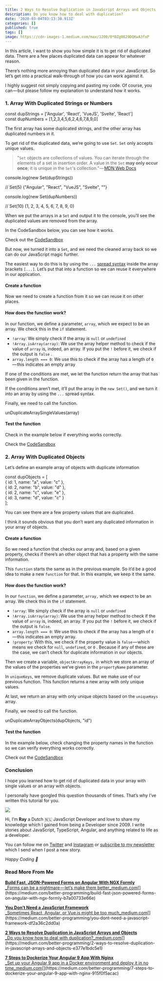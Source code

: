 ```yaml
---
title: 2 Ways to Resolve Duplication in JavaScript Arrays and Objects
description: Do you know how to deal with duplication?
date: '2020-03-04T03:13:38.913Z'
categories: []
published: true
tags: []
image: https://cdn-images-1.medium.com/max/1200/0*DZg0829DQKwA3fxP
---
```


In this article, I want to show you how simple it is to get rid of duplicated data. There are a few places duplicated data can appear for whatever reason.

There’s nothing more annoying than duplicated data in your JavaScript. So let’s get into a practical walk-through of how you can work against it.

I highly suggest not simply copying and pasting my code. Of course, you can — but please follow my explanation to understand how it works.

### 1\. Array With Duplicated Strings or Numbers

const dupStrings = \['Angular', 'React', 'VueJS', 'Svelte', 'React'\]  
const dupNumbers = \[1,2,3,4,5,6,2,4,6,7,8,9,0\]

The first array has some duplicated strings, and the other array has duplicated numbers in it.

To get rid of the duplicated data, we’re going to use `Set`. `Set` only accepts unique values.

> "`Set` objects are collections of values. You can iterate through the elements of a set in insertion order. A value in the `Set` **may only occur once**; it is unique in the `Set`'s collection.” — [MDN Web Docs](https://developer.mozilla.org/en-US/docs/Web/JavaScript/Reference/Global_Objects/Set)

console.log(new Set(dupStrings))

// Set(5) {"Angular", "React", "VueJS", "Svelte", ""}

console.log(new Set(dupNumbers))

// Set(10) {1, 2, 3, 4, 5, 6, 7, 8, 9, 0}

When we put the arrays in a `Set` and output it to the console, you’ll see the duplicated values are removed from the array.

In the CodeSandbox below, you can see how it works.

Check out the [CodeSandbox](https://codesandbox.io/s/array-with-duplicated-strings-ornumbers-fu3d2)

But now, we turned it into a `Set`, and we need the cleaned array back so we can do our JavaScript magic further.

The easiest way to do this is by using the `...` [spread syntax](https://developer.mozilla.org/en-US/docs/Web/JavaScript/Reference/Operators/Spread_syntax) inside the array brackets `[...]`. Let’s put that into a function so we can reuse it everywhere in our application.

#### Create a function

Now we need to create a function from it so we can reuse it on other places.

#### How does the function work?

In our function, we define a parameter, `array`, which we expect to be an array. We check this in the `if` statement.

*   `!array`: We simply check if the array is `null` or `undefined`
*   `!Array.isArray(array)`: We use the array helper method to check if the value of `array` is, indeed, an array. If you put the `!` before it, we check if the output is `false` .
*   `array.length === 0`: We use this to check if the array has a length of `0 `— this indicates an empty array

If one of the conditions are met, we let the function return the array that has been given in the function.

If the conditions aren’t met, it’ll put the array in the `new Set()`, and we turn it into an array by using the `...` spread syntax.

Finally, we need to call the function.

unDuplicateArraySingleValues(array)

#### Test the function

Check in the example below if everything works correctly.

Check the [CodeSandbox](https://codesandbox.io/s/array-with-duplicated-strings-ornumbers-with-function-jwrj9)

### 2\. Array With Duplicated Objects

Let’s define an example array of objects with duplicate information

const dupObjects = \[  
   { id: 1, name: "a", value: "c" },  
   { id: 2, name: "b", value: "d" },  
   { id: 2, name: "c", value: "e" },  
   { id: 3, name: "d", value: "c" }  
\];

You can see there are a few property values that are duplicated.

I think it sounds obvious that you don’t want any duplicated information in your array of objects.

#### Create a function

So we need a function that checks our array and, based on a given property, checks if there’s an other object that has a property with the same information.

This `function` starts the same as in the previous example. So it’d be a good idea to make a new `function` for that. In this example, we keep it the same.

#### How does the function work?

In our `function`, we define a parameter, `array,` which we expect to be an array. We check this in the `if` statement.

*   `!array`: We simply check if the array is `null` or `undefined`
*   `!Array.isArray(array)`: We use the array helper method to check if the value of `array` is, indeed, an array. If you put the `!` before it, we check if the output is `false`.
*   `array.length === 0`: We use this to check if the array has a length of `0 `— this indicates an empty array.
*   `!property`: With this, we check if the property value is `false` — which means we check for `null`, `undefined`, or `0` . Because if any of these are the case, we can’t check for duplicate information in our objects.

Then we create a variable, `objectArrayKeys,` in which we store an array of the values of the properties we’ve given in the `propertyName` parameter.

In `uniqueKeys`, we remove duplicate values. But we make use of our previous function. This function returns a new array with only unique values.

At last, we return an array with only unique objects based on the `uniqueKeys` array.

Finally, we need to call the function.

unDuplicateArrayObjects(dupObjects, "id")

#### Test the function

In the example below, check changing the property names in the function so we can verify everything works correctly.

Check out the [CodeSandbox](https://codesandbox.io/s/array-with-duplicated-objects-with-function-44pdz)

### Conclusion

I hope you learned how to get rid of duplicated data in your array with single values or an array with objects.

I personally have googled this question thousands of times. That’s why I’ve written this tutorial for you.

![](https://cdn-images-1.medium.com/max/800/1*0fLVc6GjamTuPR79Cqce4Q.png)

Hi, I’m **Ray** a Dutch 🇳🇱 JavaScript Developer and love to share my knowledge which I gained from being a Developer since 2009. I write stories about JavaScript, TypeScript, Angular, and anything related to life as a developer.

You can follow me on [Twitter](https://twitter.com/devbyrayray) and [Instagram](https://www.instagram.com/devbyrayray/) or [subscribe to my newsletter](https://buttondown.email/devbyrayray) which I send when I post a new story.

_Happy Coding 🚀_

### Read More From Me

[**Build Fast, JSON-Powered Forms on Angular With NGX Formly**  
_Forms can be a nightmare — let’s make them better_medium.com](https://medium.com/better-programming/build-fast-json-powered-forms-on-angular-with-ngx-formly-b7a00733e66e "https://medium.com/better-programming/build-fast-json-powered-forms-on-angular-with-ngx-formly-b7a00733e66e")[](https://medium.com/better-programming/build-fast-json-powered-forms-on-angular-with-ngx-formly-b7a00733e66e)

[**You Don’t Need a JavaScript Framework**  
_Sometimes React, Angular, or Vue.js might be too much_medium.com](https://medium.com/better-programming/you-dont-need-a-javascript-framework-df2a36c2dd0a "https://medium.com/better-programming/you-dont-need-a-javascript-framework-df2a36c2dd0a")[](https://medium.com/better-programming/you-dont-need-a-javascript-framework-df2a36c2dd0a)

[**2 Ways to Resolve Duplication in JavaScript Arrays and Objects**  
_Do you know how to deal with duplication?_medium.com](https://medium.com/better-programming/2-ways-to-resolve-duplication-in-javascript-arrays-and-objects-e377e1bdc5e1 "https://medium.com/better-programming/2-ways-to-resolve-duplication-in-javascript-arrays-and-objects-e377e1bdc5e1")[](https://medium.com/better-programming/2-ways-to-resolve-duplication-in-javascript-arrays-and-objects-e377e1bdc5e1)

[**7 Steps to Dockerize Your Angular 9 App With Nginx**  
_Set up your Angular 9 app in a Docker environment and deploy it in no time_medium.com](https://medium.com/better-programming/7-steps-to-dockerize-your-angular-9-app-with-nginx-915f0f5acac "https://medium.com/better-programming/7-steps-to-dockerize-your-angular-9-app-with-nginx-915f0f5acac")[](https://medium.com/better-programming/7-steps-to-dockerize-your-angular-9-app-with-nginx-915f0f5acac)